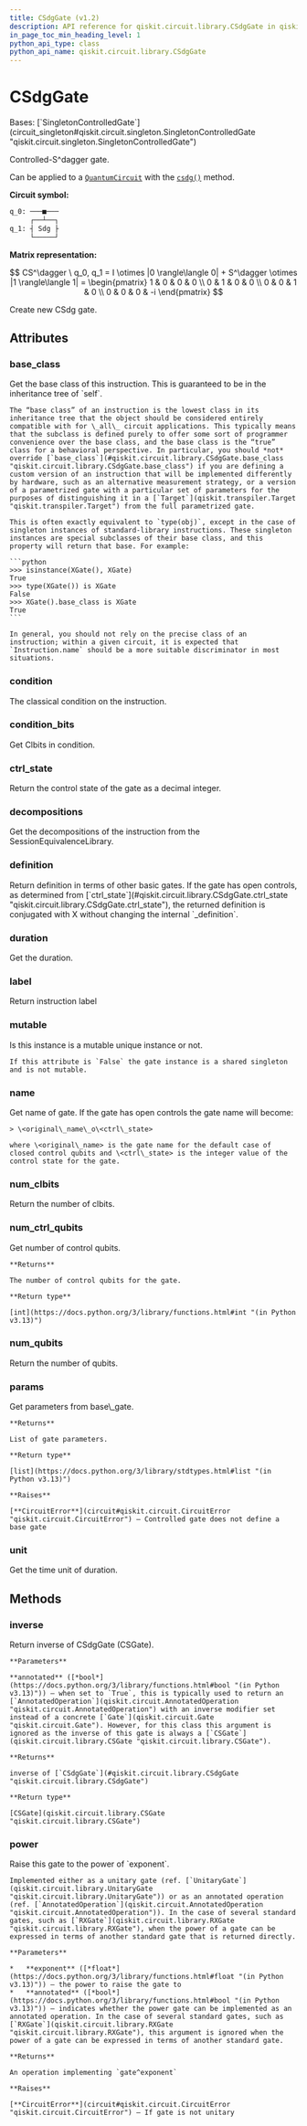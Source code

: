 ```yaml
---
title: CSdgGate (v1.2)
description: API reference for qiskit.circuit.library.CSdgGate in qiskit v1.2
in_page_toc_min_heading_level: 1
python_api_type: class
python_api_name: qiskit.circuit.library.CSdgGate
---
```


# CSdgGate

<Class id="qiskit.circuit.library.CSdgGate" isDedicatedPage={true} github="https://github.com/Qiskit/qiskit/tree/stable/1.2/qiskit/circuit/library/standard_gates/s.py#L344-L428" signature="qiskit.circuit.library.CSdgGate(*args, _force_mutable=False, **kwargs)" modifiers="class">
  Bases: [`SingletonControlledGate`](circuit_singleton#qiskit.circuit.singleton.SingletonControlledGate "qiskit.circuit.singleton.SingletonControlledGate")

  Controlled-S^dagger gate.

  Can be applied to a [`QuantumCircuit`](qiskit.circuit.QuantumCircuit "qiskit.circuit.QuantumCircuit") with the [`csdg()`](qiskit.circuit.QuantumCircuit#csdg "qiskit.circuit.QuantumCircuit.csdg") method.

  **Circuit symbol:**

  ```python
  q_0: ───■───
       ┌──┴──┐
  q_1: ┤ Sdg ├
       └─────┘
  ```

  **Matrix representation:**

$$
CS^\dagger \ q_0, q_1 =
I \otimes |0 \rangle\langle 0| + S^\dagger \otimes |1 \rangle\langle 1|  =
\begin{pmatrix}
1 & 0 & 0 & 0 \\
0 & 1 & 0 & 0 \\
0 & 0 & 1 & 0 \\
0 & 0 & 0 & -i
\end{pmatrix}
$$

  Create new CSdg gate.

  ## Attributes

  ### base\_class

  <Attribute id="qiskit.circuit.library.CSdgGate.base_class">
    Get the base class of this instruction. This is guaranteed to be in the inheritance tree of `self`.

    The “base class” of an instruction is the lowest class in its inheritance tree that the object should be considered entirely compatible with for \_all\_ circuit applications. This typically means that the subclass is defined purely to offer some sort of programmer convenience over the base class, and the base class is the “true” class for a behavioral perspective. In particular, you should *not* override [`base_class`](#qiskit.circuit.library.CSdgGate.base_class "qiskit.circuit.library.CSdgGate.base_class") if you are defining a custom version of an instruction that will be implemented differently by hardware, such as an alternative measurement strategy, or a version of a parametrized gate with a particular set of parameters for the purposes of distinguishing it in a [`Target`](qiskit.transpiler.Target "qiskit.transpiler.Target") from the full parametrized gate.

    This is often exactly equivalent to `type(obj)`, except in the case of singleton instances of standard-library instructions. These singleton instances are special subclasses of their base class, and this property will return that base. For example:

    ```python
    >>> isinstance(XGate(), XGate)
    True
    >>> type(XGate()) is XGate
    False
    >>> XGate().base_class is XGate
    True
    ```

    In general, you should not rely on the precise class of an instruction; within a given circuit, it is expected that `Instruction.name` should be a more suitable discriminator in most situations.
  </Attribute>

  ### condition

  <Attribute id="qiskit.circuit.library.CSdgGate.condition">
    The classical condition on the instruction.
  </Attribute>

  ### condition\_bits

  <Attribute id="qiskit.circuit.library.CSdgGate.condition_bits">
    Get Clbits in condition.
  </Attribute>

  ### ctrl\_state

  <Attribute id="qiskit.circuit.library.CSdgGate.ctrl_state">
    Return the control state of the gate as a decimal integer.
  </Attribute>

  ### decompositions

  <Attribute id="qiskit.circuit.library.CSdgGate.decompositions">
    Get the decompositions of the instruction from the SessionEquivalenceLibrary.
  </Attribute>

  ### definition

  <Attribute id="qiskit.circuit.library.CSdgGate.definition">
    Return definition in terms of other basic gates. If the gate has open controls, as determined from [`ctrl_state`](#qiskit.circuit.library.CSdgGate.ctrl_state "qiskit.circuit.library.CSdgGate.ctrl_state"), the returned definition is conjugated with X without changing the internal `_definition`.
  </Attribute>

  ### duration

  <Attribute id="qiskit.circuit.library.CSdgGate.duration">
    Get the duration.
  </Attribute>

  ### label

  <Attribute id="qiskit.circuit.library.CSdgGate.label">
    Return instruction label
  </Attribute>

  ### mutable

  <Attribute id="qiskit.circuit.library.CSdgGate.mutable">
    Is this instance is a mutable unique instance or not.

    If this attribute is `False` the gate instance is a shared singleton and is not mutable.
  </Attribute>

  ### name

  <Attribute id="qiskit.circuit.library.CSdgGate.name">
    Get name of gate. If the gate has open controls the gate name will become:

    > \<original\_name\_o\<ctrl\_state>

    where \<original\_name> is the gate name for the default case of closed control qubits and \<ctrl\_state> is the integer value of the control state for the gate.
  </Attribute>

  ### num\_clbits

  <Attribute id="qiskit.circuit.library.CSdgGate.num_clbits">
    Return the number of clbits.
  </Attribute>

  ### num\_ctrl\_qubits

  <Attribute id="qiskit.circuit.library.CSdgGate.num_ctrl_qubits">
    Get number of control qubits.

    **Returns**

    The number of control qubits for the gate.

    **Return type**

    [int](https://docs.python.org/3/library/functions.html#int "(in Python v3.13)")
  </Attribute>

  ### num\_qubits

  <Attribute id="qiskit.circuit.library.CSdgGate.num_qubits">
    Return the number of qubits.
  </Attribute>

  ### params

  <Attribute id="qiskit.circuit.library.CSdgGate.params">
    Get parameters from base\_gate.

    **Returns**

    List of gate parameters.

    **Return type**

    [list](https://docs.python.org/3/library/stdtypes.html#list "(in Python v3.13)")

    **Raises**

    [**CircuitError**](circuit#qiskit.circuit.CircuitError "qiskit.circuit.CircuitError") – Controlled gate does not define a base gate
  </Attribute>

  ### unit

  <Attribute id="qiskit.circuit.library.CSdgGate.unit">
    Get the time unit of duration.
  </Attribute>

  ## Methods

  ### inverse

  <Function id="qiskit.circuit.library.CSdgGate.inverse" github="https://github.com/Qiskit/qiskit/tree/stable/1.2/qiskit/circuit/library/standard_gates/s.py#L408-L420" signature="inverse(annotated=False)">
    Return inverse of CSdgGate (CSGate).

    **Parameters**

    **annotated** ([*bool*](https://docs.python.org/3/library/functions.html#bool "(in Python v3.13)")) – when set to `True`, this is typically used to return an [`AnnotatedOperation`](qiskit.circuit.AnnotatedOperation "qiskit.circuit.AnnotatedOperation") with an inverse modifier set instead of a concrete [`Gate`](qiskit.circuit.Gate "qiskit.circuit.Gate"). However, for this class this argument is ignored as the inverse of this gate is always a [`CSGate`](qiskit.circuit.library.CSGate "qiskit.circuit.library.CSGate").

    **Returns**

    inverse of [`CSdgGate`](#qiskit.circuit.library.CSdgGate "qiskit.circuit.library.CSdgGate")

    **Return type**

    [CSGate](qiskit.circuit.library.CSGate "qiskit.circuit.library.CSGate")
  </Function>

  ### power

  <Function id="qiskit.circuit.library.CSdgGate.power" github="https://github.com/Qiskit/qiskit/tree/stable/1.2/qiskit/circuit/library/standard_gates/s.py#L422-L425" signature="power(exponent, annotated=False)">
    Raise this gate to the power of `exponent`.

    Implemented either as a unitary gate (ref. [`UnitaryGate`](qiskit.circuit.library.UnitaryGate "qiskit.circuit.library.UnitaryGate")) or as an annotated operation (ref. [`AnnotatedOperation`](qiskit.circuit.AnnotatedOperation "qiskit.circuit.AnnotatedOperation")). In the case of several standard gates, such as [`RXGate`](qiskit.circuit.library.RXGate "qiskit.circuit.library.RXGate"), when the power of a gate can be expressed in terms of another standard gate that is returned directly.

    **Parameters**

    *   **exponent** ([*float*](https://docs.python.org/3/library/functions.html#float "(in Python v3.13)")) – the power to raise the gate to
    *   **annotated** ([*bool*](https://docs.python.org/3/library/functions.html#bool "(in Python v3.13)")) – indicates whether the power gate can be implemented as an annotated operation. In the case of several standard gates, such as [`RXGate`](qiskit.circuit.library.RXGate "qiskit.circuit.library.RXGate"), this argument is ignored when the power of a gate can be expressed in terms of another standard gate.

    **Returns**

    An operation implementing `gate^exponent`

    **Raises**

    [**CircuitError**](circuit#qiskit.circuit.CircuitError "qiskit.circuit.CircuitError") – If gate is not unitary
  </Function>
</Class>


